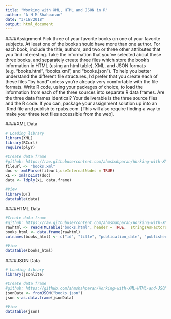 ```yaml
---
title: "Working with XML, HTML and JSON in R"
author: "A H M Shahparan"
date: "3/18/2018"
output: html_document
---
```


####Assignment
Pick three of your favorite books on one of your favorite subjects. At least one of the books should have more than one author. For each book, include the title, authors, and two or three other attributes that you find interesting. Take the information that you’ve selected about these three books, and separately create three files which store the book’s information in HTML (using an html table), XML, and JSON formats (e.g. “books.html”, “books.xml”, and “books.json”). To help you better understand the different file structures, I’d prefer that you create each of these files “by hand” unless you’re already very comfortable with the file formats. Write R code, using your packages of choice, to load the information from each of the three sources into separate R data frames. Are the three data frames identical? Your deliverable is the three source files and the R code. If you can, package your assignment solution up into an .Rmd file and publish to rpubs.com. [This will also require finding a way to make your three text files accessible from the web].

####XML Data
```r
# Loading library
library(XML)
library(RCurl)
require(plyr)

#Create data frame
#github: https://raw.githubusercontent.com/ahmshahparan/Working-with-XML-HTML-and-JSON-in-R/master/books.xml
fileurl <- "books.xml"
doc <- xmlParse(fileurl,useInternalNodes = TRUE)
xL <- xmlToList(doc)
data <- ldply(xL, data.frame)

#View
library(DT)
datatable(data)
```

####HTML Data
```r
#Create data frame
#github: https://raw.githubusercontent.com/ahmshahparan/Working-with-XML-HTML-and-JSON-in-R/master/books.html
rawhtml <- readHTMLTable("books.html", header = TRUE,  stringsAsFactors = TRUE)
books_html <- data.frame(rawhtml)
colnames(books_html) <- c("id", "title", "publication_date", "publisher", "isbn", "category", "author1", "author2")

#View
datatable(books_html)
```

####JSON Data
```r
# Loading library
library(jsonlite)

#Create data frame
#github: https://github.com/ahmshahparan/Working-with-XML-HTML-and-JSON-in-R/blob/master/books.json
jsonData <- fromJSON("books.json")
json <-as.data.frame(jsonData)

#View
datatable(json)
```


